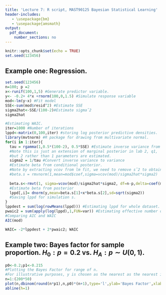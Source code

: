 ```yaml
---
title: 'Lecture 7: R script, MAST90125 Bayesian Statistical Learning'
header-includes:
   - \usepackage{bm}
   - \usepackage{amsmath}
output: 
  pdf_document:
    number_sections: no
---
```


```r
knitr::opts_chunk$set(echo = TRUE)
set.seed(123456)
```

## Example one: Regression.

```r
set.seed(123456)
n=100; p =2
x<-runif(100,1,5) #Generate predictor variable.
y<- -0.2+ 4*x +rnorm(100,0,1.5) #Simulate response variable
mod<-lm(y~x) #Fit model
SSE<-sum(mod$resid^2) #Estimate SSE
sigma2hat<-SSE/(100-2)#Estimate sigmaˆ2
sigma2hat

#Estimating WAIC.
iter=1000 #Number of iterations
lppd<-matrix(0,100,iter) #storing log posterior predictive densities.
library(mvtnorm) #R package for drawing from multivariate normal.
for(i in 1:iter){
  tau = rgamma(1,0.5*(100-2), 0.5*SSE) #Estimate inverse variance from marginal posterior.
  #Note this is just an extension of marginal posterior in lab 2, q1, 
  #but 2 rather than 1 parameters are estimated.
  sigma2 = 1/tau #Convert inverse variance to variance
  #Estimate beta from conditional posterior.
  #Note by extracting vcov from lm fit, we need to remove sˆ2 to obtain XTXinv.
  #beta.s = rmvnorm(1,mean=mod$coef,sigma=vcov(mod)/sigma2hat*sigma2)
  
  beta.s<-rmvt(1, sigma=vcov(mod)/sigma2hat*sigma2, df=n-p,delta=coef(mod)) 
  #Estimate beta from posterior
  lppd[,i]= dnorm(y,mean=beta.s[1]+x*beta.s[2],sd=sqrt(sigma2)) 
  #Saving lppd for simulation s.
}
lppdest = sum(log(rowMeans(lppd))) #Estimating lppd for whole dataset.
pwaic2 = sum(apply(log(lppd),1,FUN=var)) #Estimating effective number of parameters.
#Comparing AIC and WAIC
AIC(mod)

WAIC= -2*lppdest + 2*pwaic2; WAIC
```
##


## Example two: Bayes factor for sample proportion. $H_0: p= 0.2$ vs. $H_A: p \sim U(0,1)$.

```r
p0<-0.2;p1<-0.215
#Plotting the Bayes Factor for range of n.
#For illustrative purposes, y is chosen as the nearest as the nearest integer to n*p.
n=1:(200*50)
plot(n,dbinom(round(n*p1),n,p0)*(n+1),type='l',ylab='Bayes Factor',xlab='n')
abline(h=1)
```
